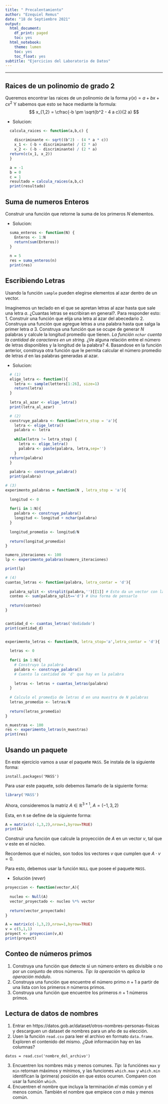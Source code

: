 ```yaml
---
title: " Precalentamiento"
author: "Ezequiel Remus"
date: "18 de Septiembre 2021"
output:
  html_document:
    df_print: paged
    toc: yes
  html_notebook:
    theme: lumen
    toc: yes
    toc_float: yes
subtitle: "Ejercicios del Laboratorio de Datos"
---
```

---

## Raices de un polinomio de grado 2

Queremos encontrar las raices de un polinomio de la forma $y(x) = a + b x + c x^2$
 Y sabemos que esto se hace mediante la formula:
 $$
  x_{1,2} = \cfrac{-b \pm \sqrt{b^2 - 4 a c}}{2 a}
 $$
 
 - Solucion: 
 
```r
  calcula_raices <- function(a,b,c) {
    
    discriminante <- sqrt((b^2) - (4 * a * c))
    x_1 <- (-b + discriminante) / (2 * a)
    x_2 <- (-b - discriminante) / (2 * a)
  return(c(x_1, x_2))
  }

  a = -1
  b = 0
  c = 1
  resultado = calcula_raices(a,b,c)
  print(resultado)
```

## Suma de numeros Enteros

Construir una función que retorne la suma de los primeros $N$ elementos.

 * Solucion: 
 
```r
  suma_enteros <- function(N) {
    Enteros <- 1:N
    return(sum(Enteros))
  }  
  
  n = 5
  res = suma_enteros(n)
  print(res)
```
 
## Escribiendo Letras

Usando la función `sample` pueden elegirse elementos al azar dentro de 
un vector.

Imaginemos un teclado en el que se apretan letras al azar hasta que sale una letra $a$. ¿Cuantas letras se escribiran en general?. Para responder esto: 
 1. Construir una función que elija una letra al azar del abecedario
 2. Construya una función que agregue letras a una palabra hasta que salga la primer letra $a$
 3. Construya una función que se ocupe de generar _N_ palabras y calcule la longitud promedio que tienen. _La función `nchar` cuenta la cantidad de caracteres en un string._ ¿Ve alguna relación entre el número de letras disponibles y la longitud de la palabra?
 4. Basandose en la función anterior, construya otra función que le permita calcular el número promedio de letras _d_ en las palabras generadas al azar.

* Solucion:

```r
  # (1)
  elige_letra <- function(){
    letra <- sample(letters[1:26], size=1)
    return(letra)
  }
  
  letra_al_azar <- elige_letra()
  print(letra_al_azar)
```

```r
  # (2)
  construye_palabra <- function(letra_stop = 'a'){
    letra <- elige_letra()
    palabra <- letra
    
    while(letra != letra_stop) {
      letra <- elige_letra()
      palabra <- paste(palabra, letra,sep='')
    }
  return(palabra)
  }
  
  palabra <- construye_palabra()
  print(palabra)
```
```r
# (3)
experimento_palabras = function(N , letra_stop = 'a'){
  
  longitud <- 0
  
  for(i in 1:N){
    palabra <- construye_palabra() 
    longitud <- longitud + nchar(palabra)
  }
  
  longitud_promedio <- longitud/N
  
  return(longitud_promedio)
}

numero_iteraciones <- 100
lp <- experimento_palabras(numero_iteraciones)

print(lp)
```
```r
# (4)
cuantas_letras <- function(palabra, letra_contar = 'd'){
  
  palabra_split <- strsplit(palabra,'')[[1]] # Esto da un vector con las letras todas separadas
  conteo <- sum(palabra_split=='d') # Una forma de pensarlo
  
  return(conteo)
}


cantidad_d <- cuantas_letras('dodidado')
print(cantidad_d)


experimento_letras <- function(N, letra_stop='a',letra_contar = 'd'){
  
  letras <- 0
  
  for(i in 1:N){
    # Construyo la palabra
    palabra <- construye_palabra()
    # Cuento la cantidad de 'd' que hay en la palabra
    
    letras <- letras + cuantas_letras(palabra)
  }
  
  # Calculo el promedio de letras d en una muestra de N palabras
  letras_promedio <- letras/N
  
  return(letras_promedio)
}

n_muestras <- 100
res <- experimento_letras(n_muestras)
print(res)
```
## Usando un paquete

En este ejercicio vamos a usar el paquete `MASS`. Se instala de la siguiente forma:
```
install.packages('MASS')
```
Para usar este paquete, solo debemos llamarlo de la siguiente forma:
```r
library('MASS')

```

Ahora, consideremos la matriz $A \in \mathbb{R}^{3 \times 1}$, $A = (-1,3,2)$

Esta, en `R` se define de la siguiente forma:
```r
A = matrix(c(-1,3,2),nrow=1,byrow=TRUE)
print(A)
```
Construir una función que calcule la proyección de $A$ en un vector $v$, tal que $v$
este en el núcleo. 

Recordemos que el núcleo, son todos los vectores $v$ que cumplen que $A \cdot v = 0$.

Para esto, debemos usar la función `NULL` que posee el paquete `MASS`.

* Solución $(rever)$

```r
proyeccion <- function(vector,A){
  
  nucleo <- Null(A)
  vector_proyectado <- nucleo %*% vector
  
  return(vector_proyectado)
}

A = matrix(c(-1,3,2),nrow=1,byrow=TRUE)
v = c(5,1,1)
proyect <- proyeccion(v,A)
print(proyect)
```

## Conteo de números primos

1. Construya una función que detecte si un número entero es divisible o no por un conjunto de otros números. _Tip: la operación_ `%%` _aplica la operación módulo_.
2. Construya una función que encuentre el número primo $n+1$ a partir de una lista con los primeros $n$ números primos.
3. Construya una función que encuentre los primeros $n+1$ números primos.

## Lectura de datos de nombres

1. Entrar en https://datos.gob.ar/dataset/otros-nombres-personas-fisicas y descarguen un dataset de nombres para un año de su elección.
2. Usen la función `read.csv` para leer el archivo en formato `data.frame`. Exploren el contenido del mismo. ¿Qué información hay en las columnas?

```
datos = read.csv('nombre_del_archivo')
```
3. Encuentren los nombres más y menos comunes. _Tip:_ la funciónes `max` y `min` retornan máximos y mínimos, y las funciones `which.max` y `which.min` identifican la (primera) posición en que estos ocurren. Comparen con usar la función `which`.
4. Encuentren el nombre que incluya la terminación _el_ más común y el menos común. También el nombre que empiece con _a_ más y menos común.